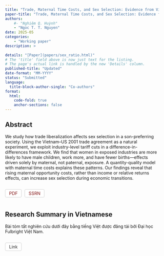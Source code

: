 ```yaml
---
title: "Trade, Maternal Time Costs, and Sex Selection: Evidence from Vietnam"
paper-title: "Trade, Maternal Time Costs, and Sex Selection: Evidence from Vietnam"
authors:
    #- "Nghiêm Q. Huỳnh"
    - "Ngoc T. T. Nguyen"
date: 2025-05           
categories: 
    - "Working paper"
description: >
  
details: "[Paper](papers/sex_ratio.html)"
# The 'title' field above is now just text for the listing.
# The page's actual link is handled by the new 'Details' column.
published-title: "Updated"
date-format: "MM-YYYY"
status: "Submitted" 
language: 
  title-block-author-single: "Co-authors"
format:
  html:
    code-fold: true
    anchor-sections: false
---
```


## Abstract

We study how trade liberalization affects sex selection in a son-preferring society. Using the Vietnam–US 2001 trade agreement as a natural experiment, we exploit industry-level tariff cuts in a difference-in-differences framework. We find that women in exposed industries are more likely to have male children, work more, and have fewer births—effects driven solely by maternal, not paternal, exposure. A quantity-quality model with maternal time costs explains these patterns. Our findings reveal that rising maternal opportunity costs, rather than income or relative returns effects, can increase sex selection during economic transitions.


::: {style="margin-bottom: 1rem; display: flex; gap: 10px;"}
<a href="SRB.pdf" target="_blank" style="display: inline-block; padding: 4px 12px; border: 1px solid #ccc; border-radius: 4px; text-decoration: none; font-size: 0.9rem; color: #841617; background-color: white; transition: all 0.2s ease-in-out;">PDF</a>

<a href="https://papers.ssrn.com/sol3/papers.cfm?abstract_id=4582123" target="_blank" style="display: inline-block; padding: 4px 12px; border: 1px solid #ccc; border-radius: 4px; text-decoration: none; font-size: 0.9rem; color: #841617; background-color: white; transition: all 0.2s ease-in-out;">SSRN</a>
:::

## Research Summary in Vietnamese 

Bài tóm tắt nghiên cứu dưới đây bằng tiếng Việt được đăng tải bởi Đại học Fulbright Việt Nam.

::: {style="margin-bottom: 1rem; display: flex; gap: 10px;"}
<a href="https://fsppm.fulbright.edu.vn/vn/tin-tuc-su-kien/tin-tuc-fsppm/moi-lien-ket-giua-thuong-mai-quoc-te-va-ty-le-gioi-tinh-tai-viet-nam/?fbclid=IwY2xjawK-sQBleHRuA2FlbQIxMQABHrdnfUbCqXwge8jYYFSQ2XRQJRvq0lhTOikjJ9yniSC_PX7fQCpl2bzVdiv5_aem_8Fpxi3WNIa0huxFQlCO04Q" target="_blank" style="display: inline-block; padding: 4px 12px; border: 1px solid #ccc; border-radius: 4px; text-decoration: none; font-size: 0.9rem; color: #333; background-color: white; transition: all 0.2s ease-in-out;">Link</a>
:::